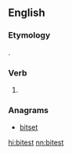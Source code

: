 ==English==

===Etymology===
{{suffix|bite|est|lang=en}}.

===Verb===
{{head|en|verb form}}

# {{en-archaic second-person singular of|bite}}

===Anagrams===
* [[bitset#English|bitset]]

[[hi:bitest]]
[[nn:bitest]]